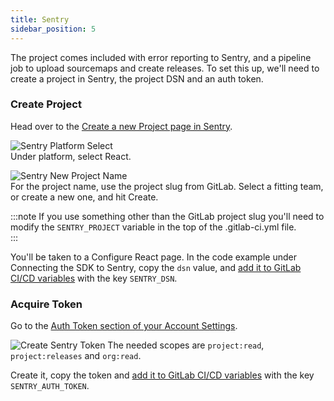 ```yaml
---
title: Sentry
sidebar_position: 5
---
```


The project comes included with error reporting to Sentry, and a pipeline job to upload sourcemaps and create releases.
To set this up, we'll need to create a project in Sentry, the project DSN and an auth token.

### Create Project

Head over to the [Create a new Project page in Sentry](https://sentry.intility.no/organizations/intility/projects/new/).

![Sentry Platform Select](/img/sentry-new-platform.png)  
Under platform, select React.

![Sentry New Project Name](/img/sentry-new-name.png)  
For the project name, use the project slug from GitLab.
Select a fitting team, or create a new one, and hit Create.

:::note
If you use something other than the GitLab project slug
you'll need to modify the `SENTRY_PROJECT` variable in the top of the .gitlab-ci.yml file.  
:::

You'll be taken to a Configure React page.
In the code example under Connecting the SDK to Sentry, copy the `dsn` value, and [add it to GitLab CI/CD variables](/react/configuration/gitlab#adding-cicd-variables) with the key `SENTRY_DSN`.

### Acquire Token

Go to the [Auth Token section of your Account Settings](https://sentry.intility.no/settings/account/api/auth-tokens/).

![Create Sentry Token](/img/sentry-token.png)
The needed scopes are `project:read`, `project:releases` and `org:read`.

Create it, copy the token and [add it to GitLab CI/CD variables](/react/configuration/gitlab#adding-cicd-variables) with the key `SENTRY_AUTH_TOKEN`.
